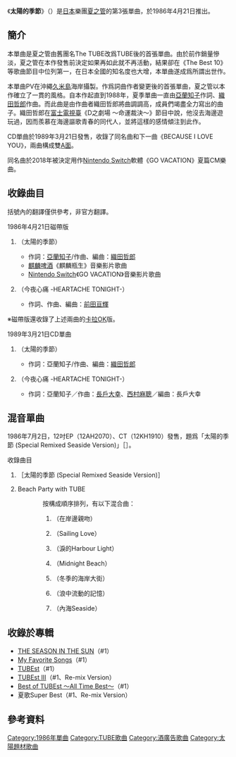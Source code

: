{{Unreferenced|time=2020-08-13T17:37:26+00:00}}
{{Infobox Single 
| Name           = 太陽的季節
| Original name = {{lang|ja|シーズン・イン・ザ・サン}}
| Artist         = [[夏之管|夏之管]]
| Cover          = 
| Caption        = 
| Album          = [[THE_SEASON_IN_THE_SUN|THE SEASON IN THE SUN]]
| A-side         = 
| B-side         = 今夜頭痛 -HEARTACHE TONIGHT-<br>BECAUSE I LOVE YOU（CD）
| Released       = 1986年4月21日<br>1986年7月2日（混音）<br>1989年3月21日（CD）
| Format         =  [[EP|EP]]、[[磁帶|磁帶]]、[[CD|CD]]
| Recorded       = 
| Genre          = [[J-pop|J-pop]]
| Length         = 9分22秒
| Label          = [[Sony_Music|Sony Music]]
| Writer         = [[亞蘭知子|亞蘭知子]]（作詞）<br>[[織田哲郎|織田哲郎]]（作曲、編曲）
| Producer       = [[長戶大幸|長戶大幸]]
| Certification  = 
| Chart position = *6位 （[[Oricon公信榜|Oricon]]週榜）
*1位（The Best 10）
*1986年5月度月17位（Oricon）
*1986年6月度月9位（Oricon）
*1986年7月度月10位（Oricon）
*1986年8月度月18位（Oricon）
*1986年度年16位（Oricon）
*1986年度上半期30位（The Best 10）
*1986年度年3位（The Best 10）
| Last single  = SENTIMENTAL for LOVE<br />（1985年）
| This single  = '''太陽的季節''' <br />（1986年）
| Next single  = BECAUSE I LOVE YOU<br />（1986年）
| Misc           = 
}}

《'''太陽的季節'''》（{{jpn|j=シーズン・イン・ザ・サン|rm=Season in the Sun}}）是[[日本|日本]]樂團[[夏之管|夏之管]]的第3張單曲，於1986年4月21日推出。

== 簡介 ==
本單曲是夏之管由舊團名The TUBE改爲TUBE後的首張單曲。由於前作銷量慘淡，夏之管在本作發售前決定如果再如此就不再活動，結果卻在《The Best 10》等歌曲節目中位列第一，在日本全國的知名度也大增，本單曲遂成爲所謂出世作。

本單曲PV在沖繩[[久米島|久米島]]海岸攝製。作爲詞曲作者變更後的首張單曲，夏之管以本作確立了一貫的風格。自本作起直到1988年，夏季單曲一直由[[亞蘭知子|亞蘭知子]]作詞、[[織田哲郎|織田哲郎]]作曲。而此曲是由作曲者織田哲郎將曲調調高，成員們竭盡全力寫出的曲子。織田哲郎在[[富士電視臺|富士電視臺]]《D之劇場 ～命運裁決～》節目中說，他沒去海邊遊玩過，因而羨慕在海邊謳歌青春的同代人，並將這樣的感情傾注到此作。

CD單曲於1989年3月21日發售，收錄了同名曲和下一曲《BECAUSE I LOVE YOU》，兩曲構成雙[[A面與B面|A面]]。

同名曲於2018年被決定用作[[Nintendo_Switch|Nintendo Switch]]軟體《GO VACATION》夏篇CM樂曲。

== 收錄曲目 ==
括號內的翻譯僅供參考，非官方翻譯。
;1986年4月21日磁帶版
#{{lang|ja|シーズン・イン・ザ・サン}}（太陽的季節）
#*作詞：[[亞蘭知子|亞蘭知子]]/作曲、編曲：[[織田哲郎|織田哲郎]]
#*[[麒麟啤酒|麒麟啤酒]]《麒麟瓶生》音樂影片歌曲
#*[[Nintendo_Switch|Nintendo Switch]]《GO VACATION》音樂影片歌曲
#{{lang|ja|今夜はハートエイク -HEARTACHE TONIGHT-}}（今夜心痛 -HEARTACHE TONIGHT-）
#*作詞、作曲、編曲：[[前田亘輝|前田亘輝]]
※磁帶版還收錄了上述兩曲的[[卡拉OK|卡拉OK]]版。
;1989年3月21日CD單曲
#{{lang|ja|シーズン・イン・ザ・サン}}（太陽的季節）
#*作詞：亞蘭知子/作曲、編曲：[[織田哲郎|織田哲郎]]
#{{lang|ja|今夜はハートエイク -HEARTACHE TONIGHT-}}（今夜心痛 -HEARTACHE TONIGHT-）
#*作詞：亞蘭知子／作曲：[[長戶大幸|長戶大幸]]、[[西村麻聰|西村麻聰]]／編曲：長戶大幸

== 混音單曲 ==
1986年7月2日，12吋EP（12AH2070）、CT（12KH1910）發售，題爲「太陽的季節 (Special Remixed Seaside Version)」［{{lang-ja|シーズン・イン・ザ・サン (Special Remixed Seaside Version)}}］。

;收錄曲目
#{{lang|ja|シーズン・イン・ザ・サン (Special Remixed Seaside Version)}}［太陽的季節 (Special Remixed Seaside Version)］
#Beach Party with TUBE
::按構成順序排列，有以下混合曲：
::#{{lang|ja|渚でキッス}}（在岸邊親吻）
::#{{lang|ja|セイリング・ラヴ}}（Sailing Love）
::#{{lang|ja|涙のハーバーライト}}（淚的Harbour Light）
::#{{lang|ja|ミッドナイト・ビーチ}}（Midnight Beach）
::#{{lang|ja|冬の海岸通り}}（冬季的海岸大街）
::#{{lang|ja|波に流すメモリー}}（浪中流動的記憶）
::#{{lang|ja|内海Seaside}}（內海Seaside）

==收錄於專輯==
*[[THE_SEASON_IN_THE_SUN|THE SEASON IN THE SUN]]（#1）
*[[My_Favorite_Songs|My Favorite Songs]]（#1）
*[[TUBEst|TUBEst]]（#1）
*[[TUBEst_III|TUBEst III]]（#1、Re-mix Version）
*[[Best_of_TUBEst_〜All_Time_Best〜|Best of TUBEst 〜All Time Best〜]]（#1）
*夏歌Super Best（#1、Re-mix Version）

==參考資料==
{{reflist}}

{{DEFAULTSORT:Season in the Sun}}
[[Category:1986年單曲|Category:1986年單曲]]
[[Category:TUBE歌曲|Category:TUBE歌曲]]
[[Category:酒廣告歌曲|Category:酒廣告歌曲]]
[[Category:太陽題材歌曲|Category:太陽題材歌曲]]